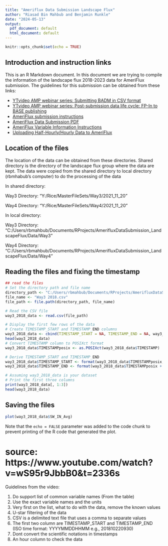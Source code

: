 ```yaml
---
title: "Ameriflux Data Submission Landscape Flux"
author: "Riasad Bin Mahbub and Benjamin Runkle"
date: "2024-05-13"
output:
  pdf_document: default
  html_document: default
---
```


```r
knitr::opts_chunk$set(echo = TRUE)
```

## Introduction and instruction links

This is an R Markdown document. In this document we are trying to compile the information of the landscape flux 2018-2023 data for AmeriFlux submission. The guidelines for this submission can be obtained from these links:

- [YTvideo AMP webinar series: Submitting BADM in CSV format](https://www.youtube.com/watch?v=1dyG6OMnfdM&t=11s)
- [YTvideo AMP webinar series: Post-submission data life cycle: FP-In to BASE publishing](https://www.youtube.com/watch?v=wS95r9JbbB0&t=2336s)
- [AmeriFlux submission instructions](https://ameriflux.lbl.gov/data/badm/badm-submission-instructions/#)
- [AmeriFlux Data Submission PDF](https://ameriflux.lbl.gov/wp-content/uploads/2019/11/20191026-AMF-Data-Submission-HChu.pdf)
- [AmeriFlux Variable Information Instructions](https://ameriflux.lbl.gov/sites/variable-information/variable-information-instructions/)
- [Uploading Half-Hourly/Hourly Data to AmeriFlux](https://ameriflux.lbl.gov/data/uploading-half-hourly-hourly-data/)



## Location of the files
The location of the data can be obtained from these directories. Shared directory is the directory of the landscape flux group where the data are kept. The data were copied from the shared directory to local directory (rbmhabub's computer) to do the processing of the data

In shared directory: 

Way3 Directory: "Y:/Rice/MasterFileSets/Way3/2021_11_20" 

Way4 Directory: "Y:/Rice/MasterFileSets/Way4/2021_11_20" 

In local directory:


Way3 Directory: "C:/Users/rbmahbub/Documents/RProjects/AmerifluxDataSubmission_LandscapeFlux/Data/Way3" 

Way4 Directory: "C:/Users/rbmahbub/Documents/RProjects/AmerifluxDataSubmission_LandscapeFlux/Data/Way4" 


## Reading the files and fixing the timestamp
```r
## read the files
# Set the directory path and file name
directory_path <- "C:/Users/rbmahbub/Documents/RProjects/AmerifluxDataSubmission_LandscapeFlux/Data/Way3"
file_name <- "Way3 2018.csv"
file_path <- file.path(directory_path, file_name)

# Read the CSV file
way3_2018_data <- read.csv(file_path)

# Display the first few rows of the data
# Create TIMESTAMP_START and TIMESTAMP_END columns
way3_2018_data <- cbind(TIMESTAMP_START = NA, TIMESTAMP_END = NA, way3_2018_data)
head(way3_2018_data)
# Convert TIMESTAMP column to POSIXct format
way3_2018_data$TIMESTAMPposix <- as.POSIXct(way3_2018_data$TIMESTAMP)

# Derive TIMESTAMP_START and TIMESTAMP_END
way3_2018_data$TIMESTAMP_START <- format(way3_2018_data$TIMESTAMPposix, "%Y%m%d%H%M")
way3_2018_data$TIMESTAMP_END <- format(way3_2018_data$TIMESTAMPposix + 1800, "%Y%m%d%H%M") # Adding 1800 seconds for 30 minutes

# Assuming way3_2018_data is your dataset
# Print the first three columns
print(way3_2018_data[, 1:3])
head(way3_2018_data)

```

## Saving the files 

```r
plot(way3_2018_data$SW_IN_Avg)
```

Note that the `echo = FALSE` parameter was added to the code chunk to prevent printing of the R code that generated the plot.


# source: https://www.youtube.com/watch?v=wS95r9JbbB0&t=2336s
Guidelines from the video:

1. Do support list of common variable names (From the table)<br>
2. Use the exact variable names and the units <br>
3. Very first on the list, what to do with the data, remove the known values  <br>
4. U-star filtering of the data  <br>
5. CSV is a delimited text file that uses a comma to separate values  <br>
6. The first two column are TIMESTAMP_START and TIMESTAMP_END (ISO time format: YYYYMMDDHHMM e.g., 201810220930)  <br>
7. Dont convert the scientific notations in timestamps  <br>
8. An hour column to check the data



